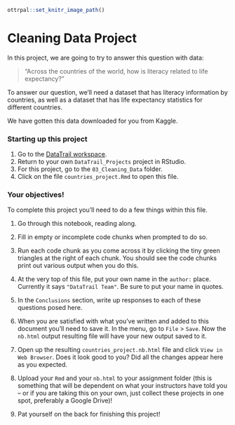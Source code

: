 
```r
ottrpal::set_knitr_image_path()
```

# Cleaning Data Project

In this project, we are going to try to answer this question with data:

> "Across the countries of the world, how is literacy related to life expectancy?"

To answer our question, we'll need a dataset that has literacy information by countries, as well as a dataset that has life expectancy statistics for different countries.

We have gotten this data downloaded for you from Kaggle.

### Starting up this project

1. Go to the [DataTrail workspace](https://rstudio.cloud/spaces/3919/join?access_code=RUUQ-eEgKea0oMF7EJy4UePldyBBMu7d0amv2KFC).
2. Return to your own `DataTrail_Projects` project in RStudio.
3. For this project, go to the `03_Cleaning_Data` folder.
4. Click on the file `countries_project.Rmd` to open this file.

### Your objectives!

To complete this project you'll need to do a few things within this file.  

1. Go through this notebook, reading along.

2. Fill in empty or incomplete code chunks when prompted to do so.

3. Run each code chunk as you come across it by clicking the tiny green triangles at the right of each chunk. You should see the code chunks print out various output when you do this.

4. At the very top of this file, put your own name in the `author:` place. Currently it says `"DataTrail Team"`. Be sure to put your name in quotes.

5. In the `Conclusions` section, write up responses to each of these questions posed here.

6. When you are satisfied with what you've written and added to this document you'll need to save it. In the menu, go to `File` > `Save`. Now the `nb.html` output resulting file will have your new output saved to it.

7. Open up the resulting `countries_project.nb.html` file and click `View in Web Browser`. Does it look good to you? Did all the changes appear here as you expected.

8. Upload your `Rmd` and your `nb.html` to your assignment folder (this is something that will be dependent on what your instructors have told you -- or if you are taking this on your own, just collect these projects in one spot, preferably a Google Drive)!

7. Pat yourself on the back for finishing this project!
